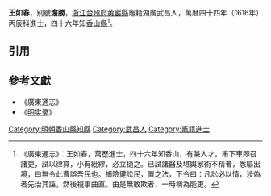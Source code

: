 '''王如春'''，别號'''澹勝'''，[[浙江|浙江]][[台州府|台州府]][[黄巖縣|黄巖縣]]竈籍湖廣武昌人，萬曆四十四年（1616年）丙辰科進士，四十六年知[[香山縣|香山縣]]<ref>《廣東通志》：王如春，萬歷進士，四十六年知香山，有兼人才，甫下車即召諸吏，試以律算，小有紕繆，必立擿之。已試諸醫及堪輿家術不精者，悉驅出境，曰無令此曹誤吾民也。捕險健訟民，置之法，下令曰：凡訟必以情，涉偽者先治其誣，然後視事曲直。由是無敢欺者，一時稱為能吏。</ref>。

==引用==
{{reflist}}

==參考文獻==
*《廣東通志》
*《[[明实录|明实录]]》
{{start box}}
{{s-off}}
{{s-before|[[曾棟|曾棟]]}}
{{s-title|明朝香山縣知縣|1618年－1621年}}
{{s-after|[[周維持|周維持]]}}
{{end box}}

{{萬曆四十四年丙辰科殿試金榜}}
{{DEFAULTSORT:Wang王}}
[[Category:明朝香山縣知縣|Category:明朝香山縣知縣]]
[[Category:武昌人|Category:武昌人]]
[[Category:竈籍進士|Category:竈籍進士]]